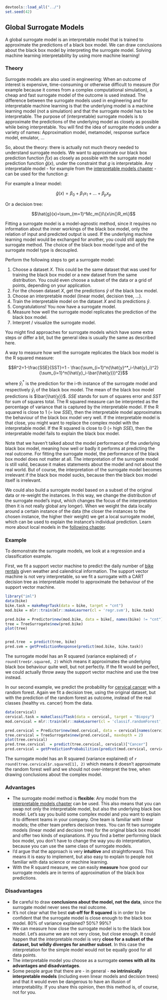 ```r
devtools::load_all("../")
set.seed(42)
```


## Global Surrogate Models  {#global}

A global surrogate model is an interpretable model that is trained to approximate the predictions of a black box model. We can draw conclusions about the black box model by interpreting the surrogate model. Solving machine learning interpretability by using more machine learning!


### Theory

<!-- origins -->
Surrogate models are also used in engineering:
When an outcome of interest is expensive, time-consuming or otherwise difficult to measure (for example because it comes from a complex computational simulation), a cheap and fast surrogate model of the outcome is used instead. 
The difference between the surrogate models used in engineering and for interpretable machine learning is that the underlying model is a machine learning model (not a simulation) and that the surrogate model has to be interpretable. 
The purpose of (interpretable) surrogate models is to approximate the predictions of the underlying model as closely as possible while being interpretable.
You will find the idea of surrogate models under a variety of names:
Approximation model, metamodel, response surface model, emulator, ...

So, about the theory:  there is actually not much theory needed to understand surrogate models. 
We want to approximate our black box prediction function $\hat{f}(x)$ as closely as possible with the surrogate model prediction function $\hat{g}(x)$, under the constraint that $g$ is interpretable.
Any interpretable model - for example from the [interpretable models chapter](#simple) - can be used for the function $g$:

For example a linear model:

$$\hat{g}(x)=\beta_0+\beta_1{}x_1{}+\ldots+\beta_p{}x_p$$

Or a decision tree:

$$\hat{g}(x)=\sum_{m=1}^Mc_m{}I\{x\in{}R_m\}$$

Fitting a surrogate model is a model-agnostic method, since it requires no information about the inner workings of the black box model, only the relation of input and predicted output is used. 
If the underlying machine learning model would be exchanged for another, you could still apply the surrogate method.
The choice of the black box model type and of the surrogate model type is decoupled.


Perform the following steps to get a surrogate model:

1. Choose a dataset $X$. 
This could be the same dataset that was used for training the black box model or a new dataset from the same distribution.
You could even choose a subset of the data or a grid of points, depending on your application. 
1. For the chosen dataset $X$, get the predictions $\hat{y}$ of the black box model.
1. Choose an interpretable model (linear model, decision tree, ...).
1. Train the interpretable model on the dataset $X$ and its predictions $\hat{y}$.
1. Congratulations! You now have a surrogate model.
1. Measure how well the surrogate model replicates the prediction of the black box model.
1. Interpret / visualize the surrogate model.

You might find approaches for surrogate models which have some extra steps or differ a bit, but the general idea is usually the same as described here.

<!-- measure fit -->
A way to measure how well the surrogate replicates the black box model is the R squared measure: 

$$R^2=1-\frac{SSE}{SST}=1 - \frac{\sum_{i=1}^n(\hat{y}^*_i-\hat{y}_i)^2}{\sum_{i=1}^n(\hat{y}_i-\bar{\hat{y}})^2}$$

where $\hat{y}^*_i$ is the prediction for the i-th instance of the surrogate model and respectively $\hat{y}_i$ of the black box model.
The mean of the black box model predictions is $\bar{\hat{y}}$.
$SSE$ stands for sum of squares error and $SST$ for sum of squares total. 
The R squared measure can be interpreted as the percentage of variance that is captured by the interpretable model. 
If the R squared is close to 1 (= low $SSE$), then the interpretable model approximates the behaviour of the black box model very well. 
If the interpretable model is that close, you might want to replace the complex model with the interpretable model.
If the R squared is close to 0 (= high $SSE$), then the interpretable model fails to explain the black box model. \

Note that we haven't talked about the model performance of the underlying black box model, meaning how well or badly it performs at predicting the real outcome. 
For fitting the surrogate model, the performance of the black box model does not matter at all. 
The interpretation of the surrogate model is still valid, because it makes statements about the model and not about the real world.
But of course, the interpretation of the surrogate model becomes irrelevant if the black box model sucks, because then the black box model itself is irrelevant.



<!-- More ideas-->
We could also build a surrogate model based on a subset of the original data or re-weight the instances.
In this way, we change the distribution of the surrogate model's input, which changes the focus of the interpretation (then it is not really global any longer).
When we weight the data locally around a certain instance of the data (the closer the instances to the chosen instance, the higher their weight) we get a local surrogate model, which can be used to explain the instance's individual prediction.
Learn more about local models in the [following chapter](#lime).


### Example
To demonstrate the surrogate models, we look at a regression and a classification example.

First, we fit a support vector machine to predict the daily number of [bike rentals](#bike-data) given weather and calendrical information.
The support vector machine is not very interpretable, so we fit a surrogate with a CART decision tree as interpretable model to approximate the behaviour of the support vector machine.

```r
library("iml")
data(bike)
bike.task = makeRegrTask(data = bike, target = "cnt")
mod.bike = mlr::train(mlr::makeLearner(cl = 'regr.svm'), bike.task)

pred.bike = Predictor$new(mod.bike, data = bike[, names(bike) != "cnt"])
tree = TreeSurrogate$new(pred.bike) 
plot(tree)


pred.tree  = predict(tree, bike)
pred.svm = getPredictionResponse(predict(mod.bike, bike.task))
```

The surrogate model has an R squared (variance explained) of `r round(tree$r.squared, 2)` which means it approximates the underlying black box behaviour quite well, but not perfectly.
If the fit would be perfect, we could actually throw away the support vector machine and use the tree instead.

In our second example, we predict the probability for [cervical cancer](#cervical) with a random forest.
Again we fit a decision tree, using the original dataset, but with the prediction of the random forest as outcome, instead of the real classes (healthy vs. cancer) from the data.

```r
data(cervical)
cervical.task = makeClassifTask(data = cervical, target = "Biopsy")
mod.cervical = mlr::train(mlr::makeLearner(cl = 'classif.randomForest', predict.type = "prob"), cervical.task)

pred.cervical = Predictor$new(mod.cervical, data = cervical[names(cervical) != "Biopsy"])
tree.cervical = TreeSurrogate$new(pred.cervical, maxdepth = 2) 
plot(tree.cervical)
pred.tree.cervical  = predict(tree.cervical, cervical)["Cancer"]
pred.cervical = getPredictionProbabilities(predict(mod.cervical, cervical.task))
```

The surrogate model has an R squared (variance explained) of `r round(tree.cervical$r.squared[1], 2)` which means it doesn't approximate the  random forest well and we should not over-interpret the tree, when drawing conclusions about the complex model.

### Advantages 
- The surrogate model method is **flexible**: Any model from the [interpretable models chapter](#simple) can be used.
This also means that you can swap not only the interpretable model, but also the underlying black box model.
Let's say you build some complex model and you want to explain it to different teams in your company.
One team is familiar with linear models; the other team prefers decision trees.
You can fit two surrogate models (linear model and decision tree) for the original black box model and offer two kinds of explanations.
If you find a better performing black box model, you don't have to change the way you do interpretation, because you can use the same class of surrogate models.
- I'd argue that the approach is very **intuitive** and straightforward.
This means it is easy to implement, but also easy to explain to people not familiar with data science or machine learning.
- With the R squard measure, we can easily **measure** how good our surrogate models are in terms of approximation of the black box predictions. 

### Disadvantages
- Be careful to draw **conclusions about the model, not the data**, since the surrogate model never sees the real outcome.
- It's not clear what the best **cut-off for R squared** is in order to be confident that the surrogate model is close enough to the black box model.
80% of variance explained? 50%? 99%?
- We can measure how close the surrogate model is to the black box model. 
Let's assume we are not very close, but close enough. 
It could happen that the interpretable model is very **close for a subset of the dataset, but wildly diverges for another subset**. 
In this case the interpretation for the simple model would not be equally good for all data points.
- The interpretable model you choose as a surrogate **comes with all its advantages and disadvantages**. 
- Some people argue that there are - in general - **no intrinsically interpretable models** (including even linear models and decision trees) and that it would even be dangerous to have an illusion of interpretability. 
If you share this opinion, then this method is, of course, not for you.
